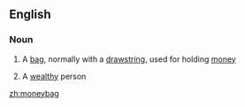 ==English==

===Noun===
{{en-noun}}

# A [[bag]], normally with a [[drawstring]], used for holding [[money]]
# {{in plural}} A [[wealthy]] person

[[zh:moneybag]]